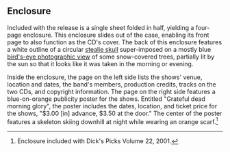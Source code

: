 
== Enclosure ==

Included with the release is a single sheet folded in half, yielding a four-page enclosure.  This enclosure slides out of the case, enabling its front page to also function as the CD's cover.  The back of this enclosure features a white outline of a circular [[Steal Your Face|stealie skull]] super-imposed on a mostly blue [[bird's-eye view|bird's-eye photographic view]] of some snow-covered trees, partially lit by the sun so that it looks like it was taken in the morning or evening.

Inside the enclosure, the page on the left side lists the shows' venue, location and dates, the band's members, production credits, tracks on the two CDs, and copyright information.  The page on the right side features a blue-on-orange publicity poster for the shows.  Entitled "Grateful dead morning glory", the poster includes the dates, location, and ticket price for the shows, "$3.00 [in] advance, $3.50 at the door."  The center of the poster features a skeleton skiing downhill at night while wearing an orange scarf.<ref>Enclosure included with Dick's Picks Volume 22, 2001.</ref>

